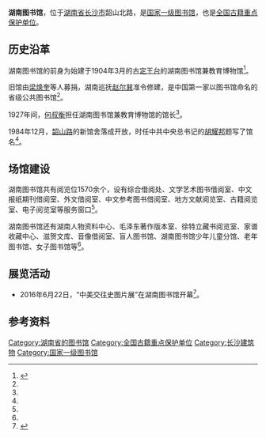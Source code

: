 {{Infobox library|library_name=湖南图书馆
|library_logo=HUNAN_LIBRARY.jpg
|image=
|country={{PRC}}|type=[[国家一级图书馆|国家一级图书馆]]
|location={{CHN}}[[长沙市|长沙市]][[开福区|开福区]]韶山北路<ref name=":0" />
|established=1904年3月<ref name=":0" />
|collection_size=馆藏实体文献450余万册<ref name=":0" />
|pop_served=每年256余万人次<ref name=":0" />
|director=
|num_employees=
|website=[http://www.library.hn.cn/// www.library.hn.cn]
|opened=
|phone_num={{Tel|86|731|84174174}}<ref >{{cite web| title = 电话续借| url = http://www.library.hn.cn/rgzn/dhxj/| author = 湖南图书馆| accessdate = 2017-02-10| archive-date = 2017-06-06| archive-url = https://web.archive.org/web/20170606213837/http://www.library.hn.cn/rgzn/dhxj/| dead-url = no}}</ref>
}}
'''湖南图书馆'''，位于[[湖南省|湖南省]][[长沙市|长沙市]]韶山北路，是[[国家一级图书馆|国家一级图书馆]]，也是[[全国古籍重点保护单位|全国古籍重点保护单位]]。

== 历史沿革 ==
湖南图书馆的前身为始建于1904年3月的古[[定王台|定王台]]的湖南图书馆兼教育博物馆<ref name=":0">{{Cite web|url=http://www.library.hn.cn/bggk/bgjj/|title=本馆简介|accessdate=2017年2月6日|author=湖南图书馆|date=|publisher=|archive-date=2017年3月5日|archive-url=https://web.archive.org/web/20170305112223/http://www.library.hn.cn/bggk/bgjj/|dead-url=no}}</ref>。

旧馆由[[梁煥奎|梁焕奎]]等人募捐，湖南巡抚[[趙爾巽|赵尔巽]]准令修建，是中国第一家以图书馆命名的省级公共图书馆<ref name=":0" />。

1927年间，[[何叔衡|何叔衡]]担任湖南图书馆兼教育博物馆的馆长<ref name=":0" />。

1984年12月，[[韶山路|韶山路]]的新馆舍落成开放，时任中共中央总书记的[[胡耀邦|胡耀邦]]题写了馆名<ref name=":0" />。

== 场馆建设 ==
湖南图书馆共有阅览位1570余个，设有综合借阅处、文学艺术图书借阅室、中文报纸期刊借阅室、外文借阅室、中文参考图书借阅室、地方文献阅览室、古籍阅览室、电子阅览室等服务窗口<ref name=":0" />。

湖南图书馆还有湖南人物资料中心、毛泽东著作版本室、徐特立藏书阅览室、家谱收藏中心、滋贺文库、音像借阅室、盲人图书馆、湖南图书馆少年儿童分馆、老年图书馆、女子图书馆等<ref name=":0" />。

== 展览活动 ==
* 2016年6月22日，“中美交往史图片展”在湖南图书馆开幕<ref>{{Cite news|url=http://hn.people.com.cn/n2/2016/0622/c356888-28548839.html|title=“中美交往史图片展”在湖南图书馆开幕|last=刘|first=少兵|date=2016年6月22日|work=人民网|accessdate=}}</ref>。

== 参考资料 ==
{{Reflist|2}}

{{省级图书馆分省索引}}

[[Category:湖南省的图书馆|Category:湖南省的图书馆]]
[[Category:全国古籍重点保护单位|Category:全国古籍重点保护单位]]
[[Category:长沙建筑物|Category:长沙建筑物]]
[[Category:国家一级图书馆|Category:国家一级图书馆]]